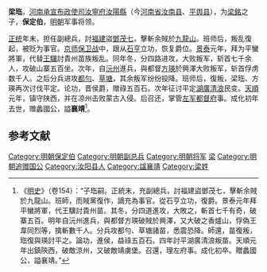 '''梁珤'''，[[河南承宣布政使司|河南承宣布政使司]][[汝寧府|汝寧府]][[汝阳县_(隋朝)|汝陽縣]]（今[[河南省|河南省]][[汝南县|汝南县]]、[[平舆县|平舆县]]），为[[梁銘|梁銘]]之子，'''保定伯'''，[[明朝|明朝]]军事将领。

[[正统_(年号)|正统]]年末，担任副總兵，討[[福建|福建]]盜[[鄧茂七|鄧茂七]]，擊斬余賊於[[九龍山|九龍山]]。班师后，叛乱復起，被贬为事官。[[京师保卫战|京师保卫战]]中，跟从[[石亨|石亨]]立功，恢复爵位。[[景泰_(明朝)|景泰]]元年，拜为平蠻將軍，代替[[王驥|王驥]]討貴州苗族叛乱。同年冬，分四路进攻，大败叛军，斩首七千余人，攻破山寨五百坐。次年，自[[沅州|沅州]]進兵，與都督[[方瑛|方瑛]]於興澤大败叛军，斩首俘虏数千人。之后分兵进攻[[都勻|都勻]]、[[草塘|草塘]]，其余叛军纷纷投降。班师后，復叛，梁珤、方瑛再次讨伐平定。论功，晋侯爵，赠祿五百石。次年征讨平定[[湖廣|湖廣]][[清浪|清浪]]民变。[[天顺_(明朝)|天順]]元年，镇守陕西，并在凉州击败蒙古入侵。后召还，掌管[[左军都督府|左军都督府]]事。成化初年去世，赠蠡國公，謚'''襄靖'''<ref>《[[明史|明史]]》（卷154）：“子珤嗣。正統末，充副總兵，討福建盜鄧茂七，擊斬余賊於九龍山。班師，而賊黨復作，謫充為事官。從石亨立功，復爵。景泰元年拜平蠻將軍，代王驥討貴州苗。其冬，分四道進攻，大敗之，斬首七千有奇，破寨五百。明年自沅州進兵，與都督方瑛破賊於興澤，又大破之香爐山，俘偽王韋同烈等，擒斬數千人。分兵攻都勻、草塘諸苗，悉震恐降。師還，苗復叛，珤復與瑛討平之。論功，進侯，益祿五百石。四年討平湖廣清浪叛苗。天順元年出鎮陝西，破敵涼州，又破敵靖虜堡。召還，理左府事。成化初卒。贈蠡國公，謚襄靖。”</ref>。

==参考文献==
{{wikisource|明史/卷154}}
{{Reflist}}

{{明朝官员小作品}}

[[Category:明朝保定伯|Category:明朝保定伯]]
[[Category:明朝副总兵|Category:明朝副总兵]]
[[Category:明朝将军|Category:明朝将军]]
[[Category:明朝都督|梁]]
[[Category:明朝追赠国公|Category:明朝追赠国公]]
[[Category:汝阳县人|Category:汝阳县人]]
[[Category:諡襄靖|Category:諡襄靖]]
[[Category:梁姓|Category:梁姓]]